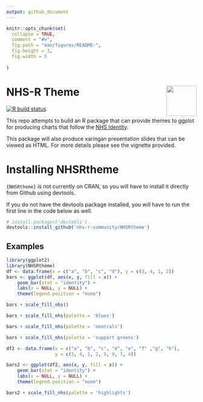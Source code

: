 ```yaml
---
output: github_document
---
```


<!-- README.md is generated from README.Rmd. Please edit that file -->

```r
knitr::opts_chunk$set(
  collapse = TRUE,
  comment = "#>",
  fig.path = "man/figures/README-",
  fig.height = 3,
  fig.width = 5
 
)
```

# NHS-R Theme <a alt="NHS-R Community's logo" href="https://nhsrcommunity.com/"><img src="https://nhs-r-community.github.io/assets/logo/nhsr-logo.png" align="right" height="80" /></a>

<!-- badges: start -->
[![R build status](https://github.com/nhs-r-community/NHSRtheme/workflows/R-CMD-check/badge.svg)](https://github.com/nhs-r-community/NHSRtheme/actions)
<!-- badges: end -->

This repo attempts to build an R package that can provide themes to ggplot for producing charts that follow the [NHS Identity](https://www.england.nhs.uk/nhsidentity/).

This package will also produce xaringan presentation slides that can be viewed as HTML. For more details please see the vignette provided.

# Installing NHSRtheme

`{NHSRtheme}` is not currently on CRAN, so you will have to install it directly from Github using devtools.

If you do not have the devtools package installed, you will have to run the first line in the code below as well.

```r
# install.packages('devtools')
devtools::install_github('nhs-r-community/NHSRtheme')
```


## Examples

```r
library(ggplot2)
library(NHSRtheme)
df <- data.frame(x = c("a", "b", "c", "d"), y = c(3, 4, 1, 2))
bars <- ggplot(df, aes(x, y, fill = x)) + 
    geom_bar(stat = "identity") + 
    labs(x = NULL, y = NULL) +
    theme(legend.position = "none")
```


```r
bars + scale_fill_nhs()
```

```r
bars + scale_fill_nhs(palette = 'blues')
```



```r
bars + scale_fill_nhs(palette = 'neutrals') 
```


```r
bars + scale_fill_nhs(palette = 'support greens')
```



```r
df2 <- data.frame(x = c("a", "b", "c", "d", "e", "f" ,"g", "h"), 
                  y = c(3, 4, 1, 2, 5, 9, 7, 4))

bars2 <- ggplot(df2, aes(x, y, fill = x)) + 
    geom_bar(stat = "identity") + 
    labs(x = NULL, y = NULL) +
    theme(legend.position = "none")

bars2 + scale_fill_nhs(palette = 'highlights')
```

